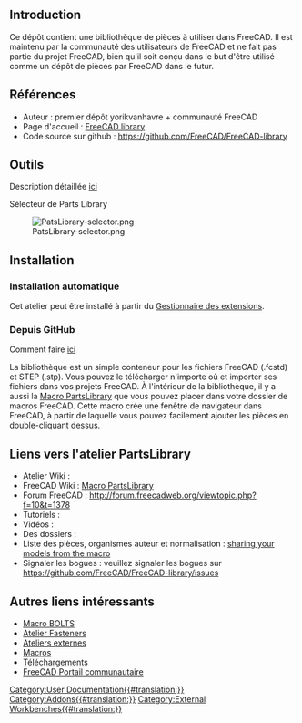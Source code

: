 <languages/>

<span id="Introduction"></span>
== Introduction ==

{{TOCright}}

Ce dépôt contient une bibliothèque de pièces à utiliser dans FreeCAD. Il est maintenu par la communauté des utilisateurs de FreeCAD et ne fait pas partie du projet FreeCAD, bien qu'il soit conçu dans le but d'être utilisé comme un dépôt de pièces par FreeCAD dans le futur.

<span id="References"></span>
== Références ==

* Auteur : premier dépôt yorikvanhavre + communauté FreeCAD
* Page d'accueil : [https://github.com/FreeCAD/FreeCAD-library FreeCAD library]
* Code source sur github : https://github.com/FreeCAD/FreeCAD-library

<span id="Tools"></span>
==Outils==

Description détaillée [https://github.com/FreeCAD/FreeCAD-library?tab=readme-ov-file#usage ici]

Sélecteur de Parts Library

[[Image:PatsLibrary-selector.png]]
==Installation==

<span id="Automatic_installation"></span>
===Installation automatique ===

Cet atelier peut être installé à partir du [[Std_AddonMgr/fr|Gestionnaire des extensions]].

<span id="From_GitHub"></span>
===Depuis GitHub===

Comment faire [https://github.com/FreeCAD/FreeCAD-library ici]

La bibliothèque est un simple conteneur pour les fichiers FreeCAD (.fcstd) et STEP (.stp). Vous pouvez le télécharger n'importe où et importer ses fichiers dans vos projets FreeCAD. À l'intérieur de la bibliothèque, il y a aussi la [[Macro_PartsLibrary/fr|Macro PartsLibrary]] que vous pouvez placer dans votre dossier de macros FreeCAD. Cette macro crée une fenêtre de navigateur dans FreeCAD, à partir de laquelle vous pouvez facilement ajouter les pièces en double-cliquant dessus.

<span id="Links_to_PartsLibrary_workbench"></span>
==Liens vers l'atelier PartsLibrary==

* Atelier Wiki :
* FreeCAD Wiki : [[Macro_PartsLibrary/fr|Macro PartsLibrary]]
* Forum FreeCAD : http://forum.freecadweb.org/viewtopic.php?f=10&t=1378
* Tutoriels :
* Vidéos :
* Des dossiers :
* Liste des pièces, organismes auteur et normalisation : [https://github.com/FreeCAD/FreeCAD-library#sharing-your-models-from-the-macro sharing your models from the macro]
* Signaler les bogues : veuillez signaler les bogues sur https://github.com/FreeCAD/FreeCAD-library/issues

<span id="Other_useful_links"></span>
== Autres liens intéressants ==

* [[Macro_BOLTS/fr|Macro BOLTS]]
* [[Fasteners_Workbench/fr|Atelier Fasteners]]
* [[External_workbenches/fr|Ateliers externes]]
* [[Macros_recipes/fr|Macros]]
* [[Download/fr|Téléchargements]]
* [[FreeCAD_Community_Portal/fr|FreeCAD Portail communautaire]]


[[Category:User Documentation{{#translation:}}]]
[[Category:Addons{{#translation:}}]]
[[Category:External Workbenches{{#translation:}}]]